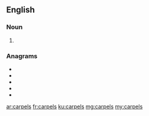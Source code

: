 ==English==

===Noun===
{{head|en|noun plural form}}

# {{plural of|carpel|lang=en}}

===Anagrams===
* {{l|en|clasper}}
* {{l|en|parcels}}
* {{l|en|placers}}
* {{l|en|reclasp}}
* {{l|en|scalper}}

[[ar:carpels]]
[[fr:carpels]]
[[ku:carpels]]
[[mg:carpels]]
[[my:carpels]]